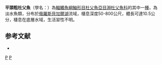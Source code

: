 {{Speciesbox 
| taxon = Asprocottus platycephalus
| status = NE
| status_system = IUCN3.1
| authority = [[Taliev|Taliev]], 1955
| synonyms = *''Asprocottus herzensteini platycephalus'' <small>Taliev, 1955</small>
}}

'''平頭粗杜父魚'''（學名：{{lang|la|''Asprocottus platycephalus''}}）為[[輻鰭魚綱|輻鰭魚綱]][[鮋形目|鮋形目]][[杜父魚亞目|杜父魚亞目]][[淵杜父魚科|淵杜父魚科]]的其中一[[種|種]]，為淡水魚類，分布於[[俄羅斯|俄羅斯]][[貝加爾湖|貝加爾湖]]流域，棲息深度50-800公尺，體長可達10.5公分，棲息在底層水域，生活習性不明。

==参考文献==
*{{FishBase_species|genus=Asprocottus|species=platycephalus|year=2014|month=5}}

{{Taxonbar|from=Q5516676}}

[[Category:粗杜父魚屬|P]]
[[Category:1955年描述的魚類|P]]
